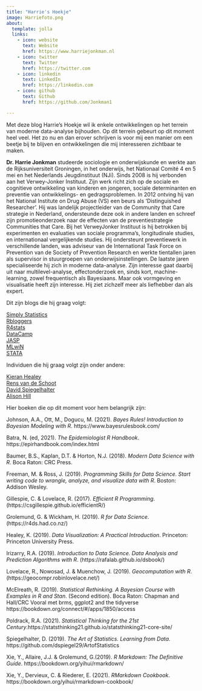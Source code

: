 ```yaml
---
title: "Harrie's Hoekje"
image: Harriefoto.png
about:
  template: jolla
  links:
    - icon: website
      text: Website
      href: https://www.harriejonkman.nl
    - icon: twitter
      text: Twitter
      href: https://twitter.com
    - icon: linkedin
      text: LinkedIn
      href: https://linkedin.com
    - icon: github
      text: Github
      href: https://github.com/Jonkman1

---
```



Met deze blog Harrie's Hoekje wil ik enkele ontwikkelingen op het terrein van moderne data-analyse bijhouden. Op dit terrein gebeurt op dit moment heel veel. Het zo nu en dan erover schrijven is voor mij een manier om een beetje bij te blijven en ontwikkelingen die mij interesseren zichtbaar te maken.   



**Dr. Harrie Jonkman** studeerde sociologie en onderwijskunde en werkte aan de Rijksuniversiteit Groningen, in het onderwijs, het Nationaal Comité 4 en 5 mei en het Nederlands Jeugdinstituut (NJi). Sinds 2008 is hij verbonden aan het Verwey-Jonker Instituut. Zijn werk richt zich op de sociale en cognitieve
ontwikkeling van kinderen en jongeren, sociale determinanten en preventie van ontwikkelings- en gedragsproblemen. In 2012 ontving hij van het National Institute on Drug Abuse (VS) een beurs als 'Distinguished Researcher'. Hij was landelijk projectleider van de Community that Care strategie in Nederland, ondersteunde deze ook in andere landen en schreef zijn promotieonderzoek naar de effecten van de preventiestrategie Communities that Care. 
Bij het VerweyJonker Instituut is hij betrokken bij experimenten en evaluaties van sociale programma's, longitudinale studies, en internationaal vergelijkende studies. Hij ondersteunt preventiewerk in verschillende landen, was adviseur van de International Task Force on Prevention van de Society of Prevention Research en werkte tientallen jaren als supervisor in stuurgroepen van onderwijsinstellingen. 
De laatste jaren specialiseerde hij zich in moderne data-analyse. Zijn interesse gaat daarbij uit naar multilevel-analyse, effectonderzoek en, sinds kort, machine-learning, zowel frequentisch als Bayesiaans. Maar ook vormgeving en visualisatie heeft zijn interesse. Hij ziet zichzelf meer als liefhebber dan als expert. 


Dit zijn blogs die hij graag volgt:

[Simply Statistics](https://simplystatistics.org/)   
[Rbloggers](https://www.r-bloggers.com/)   
[R4stats](http://r4stats.com/)   
[DataCamp](https://www.datacamp.com/)  
[JASP](https://jasp-stats.org/)   
[MLwiN](http://www.bristol.ac.uk/cmm/software/mlwin/)   
[STATA](https://www.stata.com/)   

Individuen die hij graag volgt zijn onder andere:   

[Kieran Healey](https://github.com/kjhealy)   
[Rens van de Schoot](https://www.rensvandeschoot.com)   
[David Spiegelhalter](http://www.statslab.cam.ac.uk/~david/)   
[Alison Hill](https://alison.rbind.io/)   
 
Hier boeken die op dit moment voor hem belangrijk zijn:

Johnson, A.A., Ott, M., Dogucu, M. (2021). *Bayes Rules! Introduction to Bayesian Modeling with R*. https://www.bayesrulesbook.com/ 

Batra, N. (ed, 2021). *The Epidemiologist R Handbook*. https://epirhandbook.com/index.html

Baumer, B.S., Kaplan, D.T. & Horton, N.J. (2018). *Modern Data Science with R*. Boca Raton: CRC Press. 

Freeman, M. & Ross, J. (2019). *Programming Skills for Data Science. Start writing code to wrangle, analyze, and visualize data with R*. Boston: Addison Wesley.

Gillespie, C. & Lovelace, R. (2017). *Efficient R Programming*. (https://csgillespie.github.io/efficientR/) 

Grolemund, G. & Wickham, H. (2019). *R for Data Science*. (https://r4ds.had.co.nz/) 

Healey, K. (2019). *Data Visualization: A Practical Introduction*. Princeton: Princeton University Press.  

Irizarry, R.A. (2019). *Introduction to Data Science. Data Analysis and Prediction Algorithms with R*. (https://rafalab.github.io/dsbook/) 

Lovelace, R., Nowosad, J. & Muenchow, J. (2019). *Geocomputation with R*. (https://geocompr.robinlovelace.net/) 

McElreath, R. (2019). *Statistical Rethinking. A Bayesian Course with Examples in R and Stan*. (Second edition). Boca Raton: Chapman and Hall/CRC  Vooral met brms, ggplot2 and the tidyverse https://bookdown.org/connect/#/apps/1850/access 

Poldrack, R.A. (2021). *Statistical Thinking for the 21st Century*.https://statsthinking21.github.io/statsthinking21-core-site/

Spiegelhalter, D. (2019). *The Art of Statistics. Learning from Data*. https://github.com/dspiegel29/ArtofStatistics

Xie, Y., Allaire, J.J. & Grolemund, G.(2019). *R Markdown: The Definitive Guide*. https://bookdown.org/yihui/rmarkdown/ 

Xie, Y., Dervieux, C. & Riederer, E. (2021). *RMarkdown Cookbook*. https://bookdown.org/yihui/rmarkdown-cookbook/
